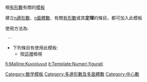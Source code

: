 <noinclude>{{template doc page viewed directly}}</noinclude>
<!-- 請在此線底下編輯模板的說明文件 -->

根[[有形數]]有關的[[模板]]

建立[[多邊形數|n邊形數]]、[[多邊形數|n面體數]]、有關[[有形數]]或其'''定理'''的條目，都可加入此模板

使用方法為:
  -{{{有形數}}}-
*下列條目有使用此模板:
**按[[Special:链入页面/Template:有形數|這裡]]檢視
 
<includeonly>

<!-- 請在此線底下增加分類 -->
[[Category:数学模板]]
[[Category:多邊形數及多面體數]]
[[Category:中心數]]

<!-- 請在此線底下增加跨語言連結 -->
[[fi:Malline:Kuvioluvut]]
[[it:Template:Numeri figurati]]
</includeonly>